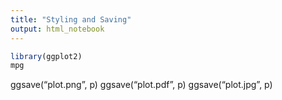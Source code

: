 ```yaml
---
title: "Styling and Saving"
output: html_notebook
---
```


```r
library(ggplot2)
mpg
```

ggsave("plot.png", p)
ggsave("plot.pdf", p)
ggsave("plot.jpg", p)
